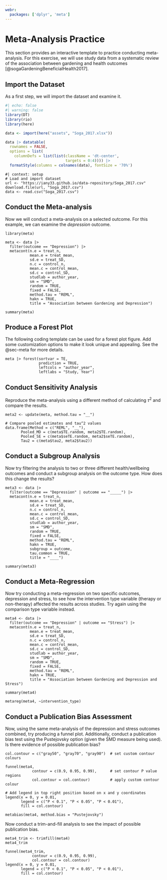 ```yaml
---
webr:
  packages: ['dplyr', 'meta']
---
```


# Meta-Analysis Practice {#sec-practice}

This section provides an interactive template to practice conducting meta-analysis. For this exercise, we will use study data from a systematic review of the association between gardening and health outcomes [@sogaGardeningBeneficialHealth2017]. 

## Import the Dataset

As a first step, we will import the dataset and examine it.

```r
#| echo: false
#| warning: false
library(DT)
library(rio)
library(here)

data <- import(here("assets", "Soga_2017.xlsx"))

data |> datatable(
  rownames = FALSE,
  options = list(
    columnDefs = list(list(className = 'dt-center', 
                           targets = 0:4)))) |> 
  formatStyle(columns = colnames(data), fontSize = '70%')
```


```webr-r
#| context: setup
# Load and import dataset
url <- "https://iany33.github.io/data-repository/Soga_2017.csv"
download.file(url, "Soga_2017.csv")
data <- read.csv("Soga_2017.csv")
```

## Conduct the Meta-analysis

Now we will conduct a meta-analysis on a selected outcome. For this example, we can examine the *depression* outcome.

```webr-r
library(meta)

meta <- data |> 
  filter(outcome == "Depression") |> 
  metacont(n.e = treat_n,  
           mean.e = treat_mean,
           sd.e = treat_SD,   
           n.c = control_n, 
           mean.c = control_mean,  
           sd.c = control_SD, 
           studlab = author_year,   
           sm = "SMD", 
           random = TRUE,
           fixed = FALSE, 
           method.tau = "REML",
           hakn = TRUE,   
           title = "Association between Gardening and Depression")

summary(meta)
```

## Produce a Forest Plot

The following coding template can be used for a forest plot figure. Add some customization options to make it look unique and appealing. See the @sec-meta for more details.

```webr-r
meta |> forest(sortvar = TE,
               prediction = TRUE,  
               leftcols = "author_year",
               leftlabs = "Study, Year")
```

## Conduct Sensitivity Analysis

Reproduce the meta-analysis using a different method of calculating $\tau^2$ and compare the results.  

```webr-r
meta2 <- update(meta, method.tau = "__") 

# Compare pooled estimates and tau^2 values
data.frame(Method = c("REML", "__"),
       Pooled_MD = c(meta$TE.random, meta2$TE.random),
       Pooled_SE = c(meta$seTE.random, meta2$seTE.random),
       Tau2 = c(meta$tau2, meta2$tau2))
```

## Conduct a Subgroup Analysis

Now try filtering the analysis to two or three different health/wellbeing outcomes and conduct a subgroup analysis on the outcome type. How does this change the results?


```webr-r
meta3 <- data |> 
  filter(outcome == "Depression" | outcome == "_____") |> 
  metacont(n.e = treat_n,  
           mean.e = treat_mean,
           sd.e = treat_SD,   
           n.c = control_n, 
           mean.c = control_mean,  
           sd.c = control_SD, 
           studlab = author_year,   
           sm = "SMD", 
           random = TRUE,
           fixed = FALSE, 
           method.tau = "REML",
           hakn = TRUE,  
           subgroup = outcome,
           tau.common = TRUE,
           title = "____")

summary(meta3)
```


## Conduct a Meta-Regression

Now try conducting a meta-regression on two specific outcomes, depression and stress, to see how the intervention type variable (therapy or non-therapy) affected the results across studies. Try again using the comparison type variable instead.


```webr-r
meta4 <- data |> 
  filter(outcome == "Depression" | outcome == "Stress") |> 
  metacont(n.e = treat_n,  
           mean.e = treat_mean,
           sd.e = treat_SD,   
           n.c = control_n, 
           mean.c = control_mean,  
           sd.c = control_SD, 
           studlab = author_year,   
           sm = "SMD", 
           random = TRUE,
           fixed = FALSE, 
           method.tau = "REML",
           hakn = TRUE,  
           title = "Association between Gardening and Depression and Stress")

summary(meta4)

metareg(meta4, ~intervention_type)
```


## Conduct a Publication Bias Assessment

Now, using the same meta-analysis of the depression and stress outcomes combined, try producing a funnel plot. Additionally, conduct a publication bias test using the Pustejovsky option (given the SMD measure being used). Is there evidence of possible publication bias?

```webr-r

col.contour = c("gray50", "gray70", "gray90")  # set custom contour colours

funnel(meta4, 
            contour = c(0.9, 0.95, 0.99),      # set contour P value regions
            col.contour = col.contour)         # apply custom contour colour

# Add legend in top right position based on x and y coordinates
legend(x = 0, y = 0.01, 
       legend = c("P < 0.1", "P < 0.05", "P < 0.01"),
       fill = col.contour)

metabias(meta4, method.bias = "Pustejovsky")
```

Now conduct a trim-and-fill analysis to see the impact of possible publication bias.


```webr-r
meta4_trim <- trimfill(meta4)
meta4_trim
 
funnel(meta4_trim, 
            contour = c(0.9, 0.95, 0.99),  
            col.contour = col.contour)
legend(x = 0, y = 0.01, 
       legend = c("P < 0.1", "P < 0.05", "P < 0.01"),
       fill = col.contour)
```




